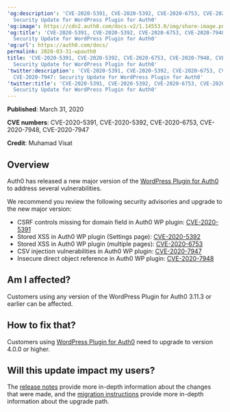 ---
'og:description': 'CVE-2020-5391, CVE-2020-5392, CVE-2020-6753, CVE-2020-7948, CVE-2020-7947:
  Security Update for WordPress Plugin for Auth0'
'og:image': https://cdn2.auth0.com/docs-v2/1.14553.0/img/share-image.png
'og:title': 'CVE-2020-5391, CVE-2020-5392, CVE-2020-6753, CVE-2020-7948, CVE-2020-7947:
  Security Update for WordPress Plugin for Auth0'
'og:url': https://auth0.com/docs/
permalink: 2020-03-31-wpauth0
title: 'CVE-2020-5391, CVE-2020-5392, CVE-2020-6753, CVE-2020-7948, CVE-2020-7947:
  Security Update for WordPress Plugin for Auth0'
'twitter:description': 'CVE-2020-5391, CVE-2020-5392, CVE-2020-6753, CVE-2020-7948,
  CVE-2020-7947: Security Update for WordPress Plugin for Auth0'
'twitter:title': 'CVE-2020-5391, CVE-2020-5392, CVE-2020-6753, CVE-2020-7948, CVE-2020-7947:
  Security Update for WordPress Plugin for Auth0'
---
**Published**: March 31, 2020

**CVE numbers**: CVE-2020-5391, CVE-2020-5392, CVE-2020-6753, CVE-2020-7948, CVE-2020-7947

**Credit**: Muhamad Visat

## Overview

Auth0 has released a new major version of the [WordPress Plugin for Auth0](https://github.com/auth0/wp-auth0) to address several vulnerabilities.

We recommend you review the following security advisories and upgrade to the new major version:

* CSRF controls missing for domain field in Auth0 WP plugin: [CVE-2020-5391](https://cve.mitre.org/cgi-bin/cvename.cgi?name=CVE-2020-5391)
* Stored XSS in Auth0 WP plugin (Settings page): [CVE-2020-5392](https://cve.mitre.org/cgi-bin/cvename.cgi?name=CVE-2020-5392)
* Stored XSS in Auth0 WP plugin (multiple pages): [CVE-2020-6753](https://cve.mitre.org/cgi-bin/cvename.cgi?name=CVE-2020-6753)
* CSV injection vulnerabilities in Auth0 WP plugin: [CVE-2020-7947](https://cve.mitre.org/cgi-bin/cvename.cgi?name=CVE-2020-7947)
* Insecure direct object reference in Auth0 WP plugin: [CVE-2020-7948](https://cve.mitre.org/cgi-bin/cvename.cgi?name=CVE-2020-7948)

## Am I affected?

Customers using any version of the WordPress Plugin for Auth0 3.11.3 or earlier can be affected.

## How to fix that?

Customers using [WordPress Plugin for Auth0](https://github.com/auth0/wp-auth0) need to upgrade to version 4.0.0 or higher.

## Will this update impact my users?

The [release notes](https://github.com/auth0/wp-auth0/blob/master/CHANGELOG.md) provide more in-depth information about the changes that were made, and the [migration instructions](https://github.com/auth0/wp-auth0/blob/master/MIGRATE-v3-TO-v4.md) provide more in-depth information about the upgrade path.